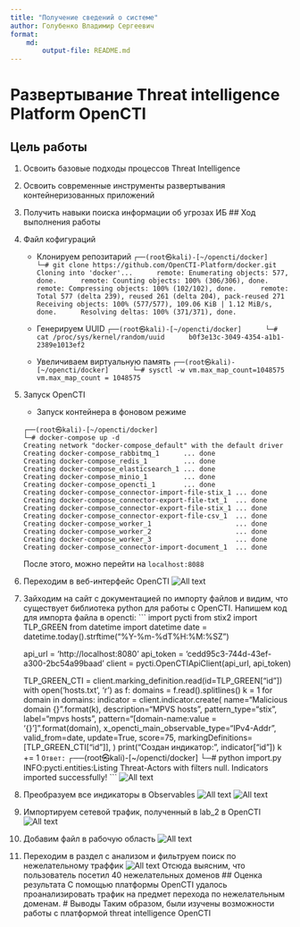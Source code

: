 ```yaml
---
title: "Получение сведений о системе"
author: Голубенко Владимир Сергеевич
format: 
    md:
        output-file: README.md
---
```

# Развертывание Threat intelligence Platform OpenCTI
## Цель работы 
1. Освоить базовые подходы процессов Threat Intelligence
2. Освоить современные инструменты развертывания контейнеризованных приложений
3. Получить навыки поиска информации об угрозах ИБ
## Ход выполнения работы
1. Файл кофигураций
    * Клонируем репозитарий
        ```
        ┌──(root㉿kali)-[~/opencti/docker]
        └─# git clone https://github.com/OpenCTI-Platform/docker.git 
        Cloning into 'docker'...
        remote: Enumerating objects: 577, done.
        remote: Counting objects: 100% (306/306), done.
        remote: Compressing objects: 100% (102/102), done.
        remote: Total 577 (delta 239), reused 261 (delta 204), pack-reused 271
        Receiving objects: 100% (577/577), 109.06 KiB | 1.12 MiB/s, done.
        Resolving deltas: 100% (371/371), done.
        ```
    * Генерируем UUID
        ```
        ┌──(root㉿kali)-[~/opencti/docker]
        └─# cat /proc/sys/kernel/random/uuid
        b0f3e13c-3049-4354-a1b1-2389e1013ef2
        ``` 
    
    * Увеличиваем виртуальную память
        ```
        ┌──(root㉿kali)-[~/opencti/docker]
        └─# sysctl -w vm.max_map_count=1048575
        vm.max_map_count = 1048575
        ```
2. Запуск OpenCTI
    * Запуск контейнера в фоновом режиме
    ```
    ┌──(root㉿kali)-[~/opencti/docker]
    └─# docker-compose up -d
    Creating network "docker-compose_default" with the default driver
    Creating docker-compose_rabbitmq_1      ... done
    Creating docker-compose_redis_1         ... done
    Creating docker-compose_elasticsearch_1 ... done
    Creating docker-compose_minio_1         ... done
    Creating docker-compose_opencti_1       ... done
    Creating docker-compose_connector-import-file-stix_1 ... done
    Creating docker-compose_connector-export-file-txt_1  ... done
    Creating docker-compose_connector-export-file-stix_1 ... done
    Creating docker-compose_connector-export-file-csv_1  ... done
    Creating docker-compose_worker_1                     ... done
    Creating docker-compose_worker_2                     ... done
    Creating docker-compose_worker_3                     ... done
    Creating docker-compose_connector-import-document_1  ... done
    ```
    После этого, можно перейти на `localhost:8088`
3. Переходим в веб-интерфейс OpenCTI
![All text](./screenshots/lab_4_1.png)
5. Зайходим на сайт с документацией по импорту файлов и видим, что существует библиотека python для работы с OpenCTI. 
   Напишем код для импорта файла в opencti:
    ```
    import pycti
    from stix2 import TLP_GREEN
    from datetime import datetime
    date = datetime.today().strftime("%Y-%m-%dT%H:%M:%SZ")

    api_url = 'http://localhost:8080'
    api_token = 'cedd95c3-744d-43ef-a300-2bc54a99baad'
    client = pycti.OpenCTIApiClient(api_url, api_token)

    TLP_GREEN_CTI = client.marking_definition.read(id=TLP_GREEN["id"])
    with open('hosts.txt', 'r') as f:
        domains = f.read().splitlines()
    k = 1
    for domain in domains:
        indicator = client.indicator.create(
        name="Malicious domain {}".format(k),
        description="MPVS hosts",
        pattern_type="stix",
        label="mpvs hosts",
        pattern="[domain-name:value = '{}']".format(domain),
        x_opencti_main_observable_type="IPv4-Addr",
        valid_from=date,
        update=True,
        score=75,
        markingDefinitions=[TLP_GREEN_CTI["id"]],
        )
        print("Создан индикатор:", indicator["id"])
        k += 1
    ```
    Ответ:
    ```
    ┌──(root㉿kali)-[~/opencti/docker]
    └─# python import.py
    INFO:pycti.entities:Listing Threat-Actors with filters null.
    Indicators imported successfully!
    ```
    ![All text](./screenshots/lab_4_2.png)
5. Преобразуем все индикаторы в Observables
![All text](./screenshots/lab_4_3.png)
![All text](./screenshots/lab_4_4.png)
7. Импортируем сетевой трафик, полученный в lab_2 в OpenCTI
![All text](./screenshots/lab_4_5.png)
9. Добавим файл в рабочую область
![All text](./screenshots/lab_4_6.png)
11. Переходим в раздел с анализом и фильтруем поиск по нежелательному траффик
    ![All text](./screenshots/lab_4_7.png)
    Отсюда выясним, что пользователь посетил 40 нежелательных доменов
## Оценка результата
С помощью платформы OpenCTI удалось проанализировать трафик на предмет перехода по нежелательным доменам.
# Выводы
Таким образом, были изучены возможности работы с платформой threat intelligence OpenCTI

